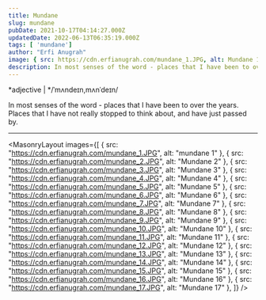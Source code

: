 ```yaml
---
title: Mundane
slug: mundane
pubDate: 2021-10-17T04:14:27.000Z
updatedDate: 2022-06-13T06:35:19.000Z
tags: [ 'mundane']
author: "Erfi Anugrah"
image: { src: https://cdn.erfianugrah.com/mundane_1.JPG, alt: Mundane 1 }
description: In most senses of the word - places that I have been to over the years. Places that I have not really stopped to think about, and have just passed by. 
---
```


*adjective | */ˈmʌndeɪn,mʌnˈdeɪn/

In most senses of the word - places that I have been to over the years. Places that I have not really stopped to think about, and have just passed by. 

---

<MasonryLayout images={[
    { src: "https://cdn.erfianugrah.com/mundane_1.JPG", alt: "mundane 1" },
    { src: "https://cdn.erfianugrah.com/mundane_2.JPG", alt: "Mundane 2" },
    { src: "https://cdn.erfianugrah.com/mundane_3.JPG", alt: "Mundane 3" },
    { src: "https://cdn.erfianugrah.com/mundane_4.JPG", alt: "Mundane 4" },
    { src: "https://cdn.erfianugrah.com/mundane_5.JPG", alt: "Mundane 5" },
    { src: "https://cdn.erfianugrah.com/mundane_6.JPG", alt: "Mundane 6" },
    { src: "https://cdn.erfianugrah.com/mundane_7.JPG", alt: "Mundane 7" },
    { src: "https://cdn.erfianugrah.com/mundane_8.JPG", alt: "Mundane 8" },
    { src: "https://cdn.erfianugrah.com/mundane_9.JPG", alt: "Mundane 9" },
    { src: "https://cdn.erfianugrah.com/mundane_10.JPG", alt: "Mundane 10" },
    { src: "https://cdn.erfianugrah.com/mundane_11.JPG", alt: "Mundane 11" },
    { src: "https://cdn.erfianugrah.com/mundane_12.JPG", alt: "Mundane 12" },
    { src: "https://cdn.erfianugrah.com/mundane_13.JPG", alt: "Mundane 13" },
    { src: "https://cdn.erfianugrah.com/mundane_14.JPG", alt: "Mundane 14" },
    { src: "https://cdn.erfianugrah.com/mundane_15.JPG", alt: "Mundane 15" },
    { src: "https://cdn.erfianugrah.com/mundane_16.JPG", alt: "Mundane 16" },
    { src: "https://cdn.erfianugrah.com/mundane_17.JPG", alt: "Mundane 17" },
]} />